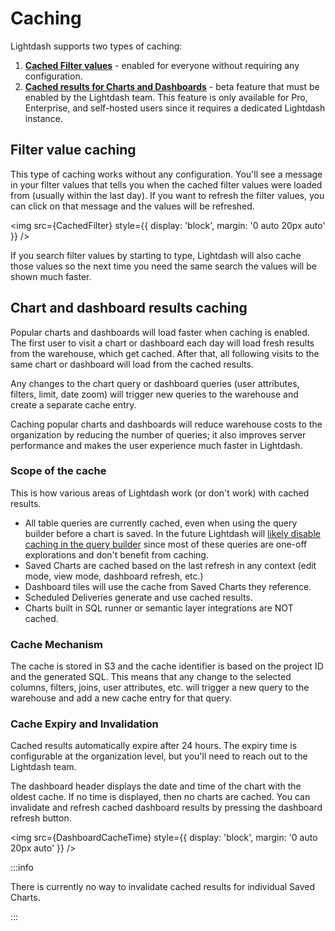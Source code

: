

# Caching

Lightdash supports two types of caching:

1. **[Cached Filter values](#filter-value-caching)** - enabled for everyone without requiring any configuration.
2. **[Cached results for Charts and Dashboards](#chart-and-dashboard-results-caching)** - beta feature that must be enabled by the Lightdash team. This feature is only available for Pro, Enterprise, and self-hosted users since it requires a dedicated Lightdash instance.


## Filter value caching 

This type of caching works without any configuration. You'll see a message in your filter values that tells you when the cached filter values were loaded from (usually within the last day). If you want to refresh the filter values, you can click on that message and the values will be refreshed. 

<img
  src={CachedFilter}
  style={{ display: 'block', margin: '0 auto 20px auto' }}
/>

If you search filter values by starting to type, Lightdash will also cache those values so the next time you need the same search the values will be shown much faster. 


## Chart and dashboard results caching

Popular charts and dashboards will load faster when caching is enabled. The first user to visit a chart or dashboard each day will load fresh results from the warehouse, which get cached. After that, all following visits to the same chart or dashboard will load from the cached results. 

Any changes to the chart query or dashboard queries (user attributes, filters, limit, date zoom) will trigger new queries to the warehouse and create a separate cache entry.

Caching popular charts and dashboards will reduce warehouse costs to the organization by reducing the number of queries; it also improves server performance and makes the user experience much faster in Lightdash.


### Scope of the cache

This is how various areas of Lightdash work (or don't work) with cached results. 

- All table queries are currently cached, even when using the query builder before a chart is saved. In the future Lightdash will [likely disable caching in the query builder](https://github.com/lightdash/lightdash/issues/12697) since most of these queries are one-off explorations and don't benefit from caching.
- Saved Charts are cached based on the last refresh in any context (edit mode, view mode, dashboard refresh, etc.)
- Dashboard tiles will use the cache from Saved Charts they reference.
- Scheduled Deliveries generate and use cached results. 
- Charts built in SQL runner or semantic layer integrations are NOT cached.


### Cache Mechanism

The cache is stored in S3 and the cache identifier is based on the project ID and the generated SQL. This means that any change to the selected columns, filters, joins, user attributes, etc. will trigger a new query to the warehouse and add a new cache entry for that query.


### Cache Expiry and Invalidation

Cached results automatically expire after 24 hours. The expiry time is configurable at the organization level, but you'll need to reach out to the Lightdash team. 

The dashboard header displays the date and time of the chart with the oldest cache. If no time is displayed, then no charts are cached. You can invalidate and refresh cached dashboard results by pressing the dashboard refresh button.

<img
  src={DashboardCacheTime}
  style={{ display: 'block', margin: '0 auto 20px auto' }}
/>

:::info

There is currently no way to invalidate cached results for individual Saved Charts.

:::
